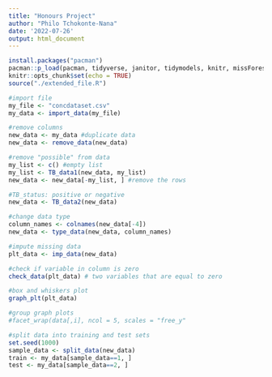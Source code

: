```yaml
---
title: "Honours Project"
author: "Philo Tchokonte-Nana"
date: '2022-07-26'
output: html_document
---
```


```r
install.packages("pacman")
pacman::p_load(pacman, tidyverse, janitor, tidymodels, knitr, missForest)
knitr::opts_chunk$set(echo = TRUE)
source("./extended_file.R")
```

```r
#import file
my_file <- "concdataset.csv"
my_data <- import_data(my_file)

#remove columns
new_data <- my_data #duplicate data 
new_data <- remove_data(new_data)

#remove "possible" from data 
my_list <- c() #empty list
my_list <- TB_data1(new_data, my_list)
new_data <- new_data[-my_list, ] #remove the rows

#TB_status: positive or negative
new_data <- TB_data2(new_data)

#change data type
column_names <- colnames(new_data[-4])
new_data <- type_data(new_data, column_names)
```

```r
#impute missing data
plt_data <- imp_data(new_data)

#check if variable in column is zero
check_data(plt_data) # two variables that are equal to zero

#box and whiskers plot
graph_plt(plt_data)

#group graph plots
#facet_wrap(data[,i], ncol = 5, scales = "free_y"
```

```r
#split data into training and test sets 
set.seed(1000)
sample_data <- split_data(new_data)
train <- my_data[sample_data==1, ]
test <- my_data[sample_data==2, ]
```

```r

```
